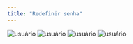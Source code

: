 ```yaml
---
title: "Redefinir senha"
---
```


<Steps>
  <Step title="Clique em &#8220;Administração&#8221;">
    <Frame>
      <img
        src="/images/supervisores/usuarios/redefinir_senha.png"
        alt="usuário"
      />
    </Frame>
  </Step>
  <Step title="Clique em &#8220;Usuários&#8221;">
    <Frame>
      <img
        src="/images/supervisores/usuarios/redefinir_senha2.png"
        alt="usuário"
      />
    </Frame>
  </Step>
  <Step title="Clique em &#8220;Editar&#8221;">
    <Frame>
      <img
        src="/images/supervisores/usuarios/redefinir_senha3.png"
        alt="usuário"
      />
    </Frame>
  </Step>
  <Step title="Clique em &#8220;Redefinir Senha&#8221; ">
    <Frame>
      <img
        src="/images/supervisores/usuarios/redefinir_senha4.png"
        alt="usuário"
      />
    </Frame>
  </Step>
</Steps>
